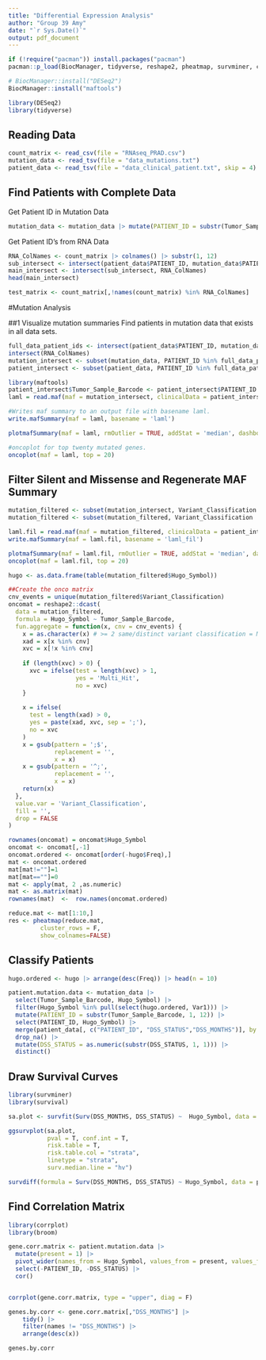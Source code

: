 ```yaml
---
title: "Differential Expression Analysis"
author: "Group 39 Amy"
date: "`r Sys.Date()`"
output: pdf_document
---
```


```r
if (!require("pacman")) install.packages("pacman")
pacman::p_load(BiocManager, tidyverse, reshape2, pheatmap, survminer, corrplot)

# BiocManager::install("DESeq2")
BiocManager::install("maftools")

library(DESeq2)
library(tidyverse)
```

## Reading Data
```r
count_matrix <- read_csv(file = "RNAseq_PRAD.csv")
mutation_data <- read_tsv(file = "data_mutations.txt")
patient_data <- read_tsv(file = "data_clinical_patient.txt", skip = 4)
```

## Find Patients with Complete Data
Get Patient ID in Mutation Data
```r
mutation_data <- mutation_data |> mutate(PATIENT_ID = substr(Tumor_Sample_Barcode, 1, 12))
```

Get Patient ID's from RNA Data
```r
RNA_ColNames <- count_matrix |> colnames() |> substr(1, 12)
sub_intersect <- intersect(patient_data$PATIENT_ID, mutation_data$PATIENT_ID)
main_intersect <- intersect(sub_intersect, RNA_ColNames)
head(main_intersect)
```

```r
test_matrix <- count_matrix[,!names(count_matrix) %in% RNA_ColNames]
```

#Mutation Analysis

##1 Visualize mutation summaries
Find patients in mutation data that exists in all data sets.
```r
full_data_patient_ids <- intersect(patient_data$PATIENT_ID, mutation_data$PATIENT_ID) |>
intersect(RNA_ColNames)
mutation_intersect <- subset(mutation_data, PATIENT_ID %in% full_data_patient_ids)
patient_intersect <- subset(patient_data, PATIENT_ID %in% full_data_patient_ids)
```

```r
library(maftools)
patient_intersect$Tumor_Sample_Barcode <- patient_intersect$PATIENT_ID
laml = read.maf(maf = mutation_intersect, clinicalData = patient_intersect)
```
```r
#Writes maf summary to an output file with basename laml.
write.mafSummary(maf = laml, basename = 'laml')
```
```r
plotmafSummary(maf = laml, rmOutlier = TRUE, addStat = 'median', dashboard = TRUE, titvRaw = FALSE)
```
```r
#oncoplot for top twenty mutated genes.
oncoplot(maf = laml, top = 20)
```

## Filter Silent and Missense and Regenerate MAF Summary
```r
mutation_filtered <- subset(mutation_intersect, Variant_Classification != "Silent")
mutation_filtered <- subset(mutation_filtered, Variant_Classification != "Missense_Mutation")
```


```r
laml.fil = read.maf(maf = mutation_filtered, clinicalData = patient_intersect)
write.mafSummary(maf = laml.fil, basename = 'laml_fil')
```


```r
plotmafSummary(maf = laml.fil, rmOutlier = TRUE, addStat = 'median', dashboard = TRUE, titvRaw = FALSE)
oncoplot(maf = laml.fil, top = 20)
```

```r
hugo <- as.data.frame(table(mutation_filtered$Hugo_Symbol))
```
```r
##Create the onco matrix
cnv_events = unique(mutation_filtered$Variant_Classification)
oncomat = reshape2::dcast(
  data = mutation_filtered,
  formula = Hugo_Symbol ~ Tumor_Sample_Barcode,
  fun.aggregate = function(x, cnv = cnv_events) {
    x = as.character(x) # >= 2 same/distinct variant classification = Multi_Hit
    xad = x[x %in% cnv]
    xvc = x[!x %in% cnv]
    
    if (length(xvc) > 0) {
      xvc = ifelse(test = length(xvc) > 1,
                   yes = 'Multi_Hit',
                   no = xvc)
    }
    
    x = ifelse(
      test = length(xad) > 0,
      yes = paste(xad, xvc, sep = ';'),
      no = xvc
    )
    x = gsub(pattern = ';$',
             replacement = '',
             x = x)
    x = gsub(pattern = '^;',
             replacement = '',
             x = x)
    return(x)
  },
  value.var = 'Variant_Classification',
  fill = '',
  drop = FALSE
)
```


```r
rownames(oncomat) = oncomat$Hugo_Symbol
oncomat <- oncomat[,-1]
oncomat.ordered <- oncomat[order(-hugo$Freq),]
mat <- oncomat.ordered
mat[mat!=""]=1
mat[mat==""]=0
mat <- apply(mat, 2 ,as.numeric)
mat <- as.matrix(mat)
rownames(mat)  <-  row.names(oncomat.ordered)
```

```r
reduce.mat <- mat[1:10,]
res <- pheatmap(reduce.mat,
         cluster_rows = F,
         show_colnames=FALSE)
```

## Classify Patients
```r
hugo.ordered <- hugo |> arrange(desc(Freq)) |> head(n = 10)

patient.mutation.data <- mutation_data |> 
  select(Tumor_Sample_Barcode, Hugo_Symbol) |>
  filter(Hugo_Symbol %in% pull(select(hugo.ordered, Var1))) |>
  mutate(PATIENT_ID = substr(Tumor_Sample_Barcode, 1, 12)) |>
  select(PATIENT_ID, Hugo_Symbol) |>
  merge(patient_data[, c("PATIENT_ID", "DSS_STATUS","DSS_MONTHS")], by = "PATIENT_ID") |>
  drop_na() |>
  mutate(DSS_STATUS = as.numeric(substr(DSS_STATUS, 1, 1))) |>
  distinct()
```

## Draw Survival Curves
```r
library(survminer)
library(survival)

sa.plot <- survfit(Surv(DSS_MONTHS, DSS_STATUS) ~  Hugo_Symbol, data = patient.mutation.data)

ggsurvplot(sa.plot,
           pval = T, conf.int = T,
           risk.table = T,
           risk.table.col = "strata",
           linetype = "strata",
           surv.median.line = "hv")
```

```r
survdiff(formula = Surv(DSS_MONTHS, DSS_STATUS) ~ Hugo_Symbol, data = patient.mutation.data)
```

## Find Correlation Matrix
```r
library(corrplot)
library(broom)
```

```r
gene.corr.matrix <- patient.mutation.data |>
  mutate(present = 1) |>
  pivot_wider(names_from = Hugo_Symbol, values_from = present, values_fill = 0) |>
  select(-PATIENT_ID, -DSS_STATUS) |>
  cor()


corrplot(gene.corr.matrix, type = "upper", diag = F)
```
```r
genes.by.corr <- gene.corr.matrix[,"DSS_MONTHS"] |>
    tidy() |>
    filter(names != "DSS_MONTHS") |>
    arrange(desc(x))

genes.by.corr
```











